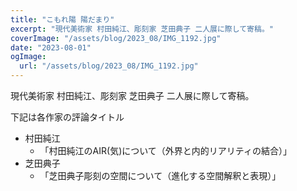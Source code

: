 ```yaml
---
title: "こもれ陽 陽だまり"
excerpt: "現代美術家 村田純江、彫刻家 芝田典子 二人展に際して寄稿。"
coverImage: "/assets/blog/2023_08/IMG_1192.jpg"
date: "2023-08-01"
ogImage:
  url: "/assets/blog/2023_08/IMG_1192.jpg"
---
```


現代美術家 村田純江、彫刻家 芝田典子 二人展に際して寄稿。

下記は各作家の評論タイトル

- 村田純江
  - 「村田純江のAIR(気)について（外界と内的リアリティの結合）」
- 芝田典子
  - 「芝田典子彫刻の空間について（進化する空間解釈と表現）」
